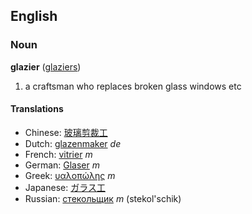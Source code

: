 ==English==
===Noun===
'''glazier''' ([[glaziers]])

# a craftsman who replaces broken glass windows etc

====Translations====
*Chinese: [[玻璃剪裁工]]
*Dutch: [[glazenmaker]] ''de''
*French: [[vitrier]] ''m''
*German: [[Glaser]] ''m''
*Greek: [[υαλοπώλης]] ''m''
*Japanese: [[ガラス工]]
*Russian: [[стекольщик]] ''m'' (stekol'schik)